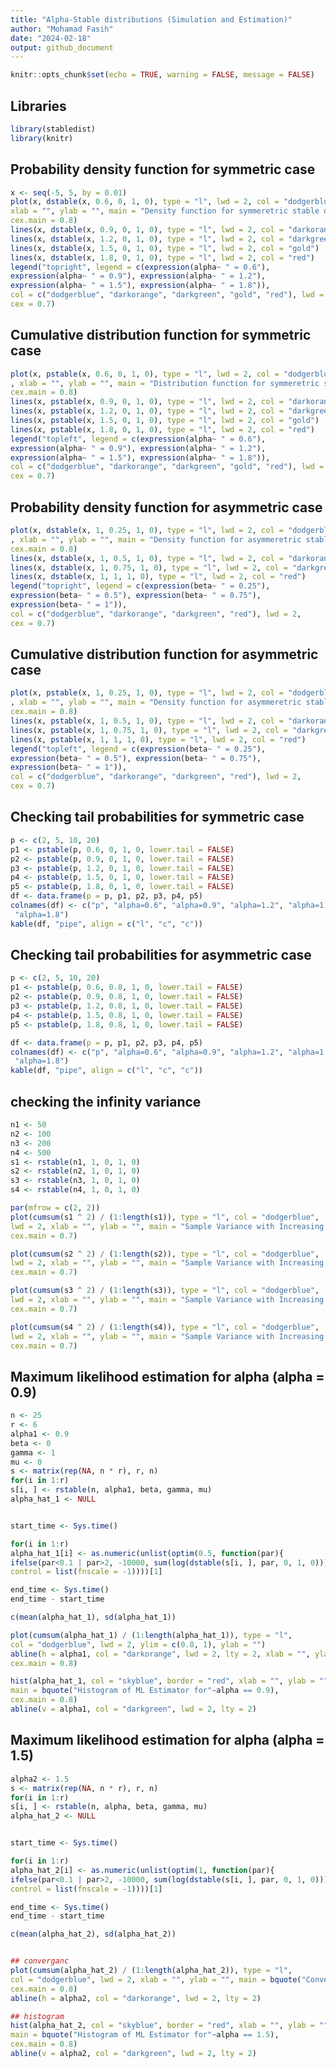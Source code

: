 ```yaml
---
title: "Alpha-Stable distributions (Simulation and Estimation)"
author: "Mohamad Fasih"
date: "2024-02-18"
output: github_document
---
```


```r
knitr::opts_chunk$set(echo = TRUE, warning = FALSE, message = FALSE)
```

## Libraries 
```r
library(stabledist)
library(knitr)
```

## Probability density function for symmetric case
```r
x <- seq(-5, 5, by = 0.01)
plot(x, dstable(x, 0.6, 0, 1, 0), type = "l", lwd = 2, col = "dodgerblue", 
xlab = "", ylab = "", main = "Density function for symmeretric stable distributions", 
cex.main = 0.8)
lines(x, dstable(x, 0.9, 0, 1, 0), type = "l", lwd = 2, col = "darkorange")
lines(x, dstable(x, 1.2, 0, 1, 0), type = "l", lwd = 2, col = "darkgreen")
lines(x, dstable(x, 1.5, 0, 1, 0), type = "l", lwd = 2, col = "gold")
lines(x, dstable(x, 1.8, 0, 1, 0), type = "l", lwd = 2, col = "red")
legend("topright", legend = c(expression(alpha~ " = 0.6"), 
expression(alpha~ " = 0.9"), expression(alpha~ " = 1.2"),
expression(alpha~ " = 1.5"), expression(alpha~ " = 1.8")), 
col = c("dodgerblue", "darkorange", "darkgreen", "gold", "red"), lwd = 2, 
cex = 0.7)

```


## Cumulative distribution function for symmetric case
```r
plot(x, pstable(x, 0.6, 0, 1, 0), type = "l", lwd = 2, col = "dodgerblue", ylim = c(0, 1), 
, xlab = "", ylab = "", main = "Distribution function for symmeretric stable distributions", 
cex.main = 0.8)
lines(x, pstable(x, 0.9, 0, 1, 0), type = "l", lwd = 2, col = "darkorange")
lines(x, pstable(x, 1.2, 0, 1, 0), type = "l", lwd = 2, col = "darkgreen")
lines(x, pstable(x, 1.5, 0, 1, 0), type = "l", lwd = 2, col = "gold")
lines(x, pstable(x, 1.8, 0, 1, 0), type = "l", lwd = 2, col = "red")
legend("topleft", legend = c(expression(alpha~ " = 0.6"), 
expression(alpha~ " = 0.9"), expression(alpha~ " = 1.2"),
expression(alpha~ " = 1.5"), expression(alpha~ " = 1.8")), 
col = c("dodgerblue", "darkorange", "darkgreen", "gold", "red"), lwd = 2, 
cex = 0.7)

```

## Probability density function for asymmetric case
```r
plot(x, dstable(x, 1, 0.25, 1, 0), type = "l", lwd = 2, col = "dodgerblue", 
, xlab = "", ylab = "", main = "Density function for asymmeretric stable distributions",
cex.main = 0.8)
lines(x, dstable(x, 1, 0.5, 1, 0), type = "l", lwd = 2, col = "darkorange")
lines(x, dstable(x, 1, 0.75, 1, 0), type = "l", lwd = 2, col = "darkgreen")
lines(x, dstable(x, 1, 1, 1, 0), type = "l", lwd = 2, col = "red")
legend("topright", legend = c(expression(beta~ " = 0.25"), 
expression(beta~ " = 0.5"), expression(beta~ " = 0.75"),
expression(beta~ " = 1")), 
col = c("dodgerblue", "darkorange", "darkgreen", "red"), lwd = 2, 
cex = 0.7)

```



## Cumulative distribution function for asymmetric case
```r
plot(x, pstable(x, 1, 0.25, 1, 0), type = "l", lwd = 2, col = "dodgerblue", ylim = c(0, 1), 
, xlab = "", ylab = "", main = "Density function for asymmeretric stable distributions", 
cex.main = 0.8)
lines(x, pstable(x, 1, 0.5, 1, 0), type = "l", lwd = 2, col = "darkorange")
lines(x, pstable(x, 1, 0.75, 1, 0), type = "l", lwd = 2, col = "darkgreen")
lines(x, pstable(x, 1, 1, 1, 0), type = "l", lwd = 2, col = "red")
legend("topleft", legend = c(expression(beta~ " = 0.25"), 
expression(beta~ " = 0.5"), expression(beta~ " = 0.75"),
expression(beta~ " = 1")), 
col = c("dodgerblue", "darkorange", "darkgreen", "red"), lwd = 2, 
cex = 0.7)

```

## Checking tail probabilities for symmetric case
```r
p <- c(2, 5, 10, 20)
p1 <- pstable(p, 0.6, 0, 1, 0, lower.tail = FALSE)
p2 <- pstable(p, 0.9, 0, 1, 0, lower.tail = FALSE)
p3 <- pstable(p, 1.2, 0, 1, 0, lower.tail = FALSE)
p4 <- pstable(p, 1.5, 0, 1, 0, lower.tail = FALSE)
p5 <- pstable(p, 1.8, 0, 1, 0, lower.tail = FALSE)
df <- data.frame(p = p, p1, p2, p3, p4, p5)
colnames(df) <- c("p", "alpha=0.6", "alpha=0.9", "alpha=1.2", "alpha=1.5",
 "alpha=1.8")
kable(df, "pipe", align = c("l", "c", "c"))
```


## Checking tail probabilities for asymmetric case

```r
p <- c(2, 5, 10, 20)
p1 <- pstable(p, 0.6, 0.8, 1, 0, lower.tail = FALSE)
p2 <- pstable(p, 0.9, 0.8, 1, 0, lower.tail = FALSE)
p3 <- pstable(p, 1.2, 0.8, 1, 0, lower.tail = FALSE)
p4 <- pstable(p, 1.5, 0.8, 1, 0, lower.tail = FALSE)
p5 <- pstable(p, 1.8, 0.8, 1, 0, lower.tail = FALSE)

df <- data.frame(p = p, p1, p2, p3, p4, p5)
colnames(df) <- c("p", "alpha=0.6", "alpha=0.9", "alpha=1.2", "alpha=1.5",
 "alpha=1.8")
kable(df, "pipe", align = c("l", "c", "c"))

```

## checking the infinity variance

```r
n1 <- 50
n2 <- 100
n3 <- 200
n4 <- 500
s1 <- rstable(n1, 1, 0, 1, 0)
s2 <- rstable(n2, 1, 0, 1, 0)
s3 <- rstable(n3, 1, 0, 1, 0)
s4 <- rstable(n4, 1, 0, 1, 0)

par(mfrow = c(2, 2))
plot(cumsum(s1 ^ 2) / (1:length(s1)), type = "l", col = "dodgerblue", 
lwd = 2, xlab = "", ylab = "", main = "Sample Variance with Increasing sample Size to 50", 
cex.main = 0.7)

plot(cumsum(s2 ^ 2) / (1:length(s2)), type = "l", col = "dodgerblue", 
lwd = 2, xlab = "", ylab = "", main = "Sample Variance with Increasing sample Size to 100", 
cex.main = 0.7)

plot(cumsum(s3 ^ 2) / (1:length(s3)), type = "l", col = "dodgerblue", 
lwd = 2, xlab = "", ylab = "", main = "Sample Variance with Increasing sample Size to 200", 
cex.main = 0.7)

plot(cumsum(s4 ^ 2) / (1:length(s4)), type = "l", col = "dodgerblue", 
lwd = 2, xlab = "", ylab = "", main = "Sample Variance with Increasing sample Size to 500", 
cex.main = 0.7)
```

## Maximum likelihood estimation for alpha (alpha = 0.9)
```r
n <- 25
r <- 6
alpha1 <- 0.9
beta <- 0
gamma <- 1
mu <- 0
s <- matrix(rep(NA, n * r), r, n)
for(i in 1:r)
s[i, ] <- rstable(n, alpha1, beta, gamma, mu)
alpha_hat_1 <- NULL


start_time <- Sys.time()

for(i in 1:r)
alpha_hat_1[i] <- as.numeric(unlist(optim(0.5, function(par){
ifelse(par<0.1 | par>2, -10000, sum(log(dstable(s[i, ], par, 0, 1, 0))))},
control = list(fnscale = -1))))[1]

end_time <- Sys.time()
end_time - start_time 

c(mean(alpha_hat_1), sd(alpha_hat_1))

plot(cumsum(alpha_hat_1) / (1:length(alpha_hat_1)), type = "l", 
col = "dodgerblue", lwd = 2, ylim = c(0.8, 1), ylab = "")
abline(h = alpha1, col = "darkorange", lwd = 2, lty = 2, xlab = "", ylab = "", main = bquote("Convergenc of ML Estimator for"~alpha == 0.9), 
cex.main = 0.8)

hist(alpha_hat_1, col = "skyblue", border = "red", xlab = "", ylab = "", 
main = bquote("Histogram of ML Estimator for"~alpha == 0.9), 
cex.main = 0.8)
abline(v = alpha1, col = "darkgreen", lwd = 2, lty = 2)
```


## Maximum likelihood estimation for alpha (alpha = 1.5)
```r
alpha2 <- 1.5
s <- matrix(rep(NA, n * r), r, n)
for(i in 1:r)
s[i, ] <- rstable(n, alpha, beta, gamma, mu)
alpha_hat_2 <- NULL


start_time <- Sys.time()

for(i in 1:r)
alpha_hat_2[i] <- as.numeric(unlist(optim(1, function(par){
ifelse(par<0.1 | par>2, -10000, sum(log(dstable(s[i, ], par, 0, 1, 0))))},
control = list(fnscale = -1))))[1]

end_time <- Sys.time()
end_time - start_time 

c(mean(alpha_hat_2), sd(alpha_hat_2))


## converganc
plot(cumsum(alpha_hat_2) / (1:length(alpha_hat_2)), type = "l", 
col = "dodgerblue", lwd = 2, xlab = "", ylab = "", main = bquote("Convergenc of ML Estimator for"~alpha == 1.5), 
cex.main = 0.8)
abline(h = alpha2, col = "darkorange", lwd = 2, lty = 2)

## histogram
hist(alpha_hat_2, col = "skyblue", border = "red", xlab = "", ylab = "", 
main = bquote("Histogram of ML Estimator for"~alpha == 1.5), 
cex.main = 0.8)
abline(v = alpha2, col = "darkgreen", lwd = 2, lty = 2)

```















